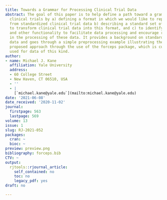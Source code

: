 ```yaml
---
title: Towards a Grammar for Processing Clinical Trial Data
abstract: The goal of this paper is to help define a path toward a grammar for processing
  clinical trials by a) defining a format in which we would like to represent data
  from standardized clinical trial data b) describing a standard set of operations
  to transform clinical trial data into this format, and c) to identify a set of verbs
  and other functionality to facilitate data processing and encourage reproducibility
  in the processing of these data. It provides a background on standard clinical trial
  data and goes through a simple preprocessing example illustrating the value of the
  proposed approach through the use of the forceps package, which is currently being
  used for data of this kind.
author:
- name: Michael J. Kane
  affiliation: Yale University
  address:
  - 60 College Street
  - New Haven, CT 06510, USA
  - ''
  - |
    [`michael.kane@yale.edu`](mailto:michael.kane@yale.edu)
date: '2021-06-08'
date_received: '2020-11-02'
journal:
  firstpage: 563
  lastpage: 569
volume: 13
issue: 1
slug: RJ-2021-052
packages:
  cran: ~
  bioc: ~
preview: preview.png
bibliography: forceps.bib
CTV: ~
output:
  rjtools::rjournal_article:
    self_contained: no
    toc: no
    legacy_pdf: yes
draft: no

---
```


